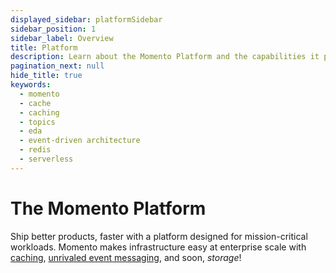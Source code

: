 ```yaml
---
displayed_sidebar: platformSidebar
sidebar_position: 1
sidebar_label: Overview
title: Platform
description: Learn about the Momento Platform and the capabilities it provides to your architecture
pagination_next: null
hide_title: true
keywords:
  - momento
  - cache
  - caching
  - topics
  - eda
  - event-driven architecture
  - redis
  - serverless
---
```


# The Momento Platform

Ship better products, faster with a platform designed for mission-critical workloads. Momento makes infrastructure easy at enterprise scale with [caching](/cache), [unrivaled event messaging](/topics), and soon, *storage*!


<CardGrid>
  <LinkCard alignText='center' link="/platform/sdks" title="SDKs" description="Find your favorite language in our list of SDKs" />
  <LinkCard alignText='center' link="/cache/getting-started" title="Get started" description="Quickly get up and running with Momento Cache." />
  <LinkCard alignText='center' link="https://console.gomomento.com/topics" title="Send a message" description="Try out Topics for free directly in your browser" />
  <LinkCard alignText='center' link="/platform/regions" title="Availability" description="View the available regions around the globe" />
</CardGrid>

